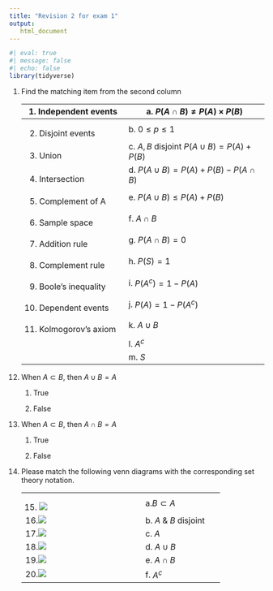 ```yaml
---
title: "Revision 2 for exam 1"
output: 
   html_document
---
```


```r
#| eval: true
#| message: false
#| echo: false
library(tidyverse)
```

1.  Find the matching item from the second column

    +-----------------------------------+-----------------------------------------------+
    | 1\. Independent events            | a\. $P(A \cap B) \neq P(A) \times P(B)$       |
    +===================================+===============================================+
    | 2.  Disjoint events               | b\. $0\leq p \leq 1$                          |
    +-----------------------------------+-----------------------------------------------+
    | 3.  Union                         | c\. $A, B$ disjoint $P(A\cup B) = P(A) +P(B)$ |
    +-----------------------------------+-----------------------------------------------+
    | 4.  Intersection                  | d\. $P(A \cup B) = P(A) + P(B) - P(A \cap B)$ |
    +-----------------------------------+-----------------------------------------------+
    | 5.  Complement of A               | e\. $P(A \cup B) \leq P(A) + P(B)$            |
    +-----------------------------------+-----------------------------------------------+
    | 6.  Sample space                  | f\. $A \cap B$                                |
    +-----------------------------------+-----------------------------------------------+
    | 7.  Addition rule                 | g\. $P(A \cap B) = 0$                         |
    +-----------------------------------+-----------------------------------------------+
    | 8.  Complement rule               | h\. $P(S) = 1$                                |
    +-----------------------------------+-----------------------------------------------+
    | 9.  Boole's inequality            | i\. $P(A^c) = 1 - P(A)$                       |
    +-----------------------------------+-----------------------------------------------+
    | 10. Dependent events              | j\. $P(A ) = 1 - P(A^c)$                      |
    +-----------------------------------+-----------------------------------------------+
    | 11. Kolmogorov's axiom            | k\. $A \cup B$                                |
    +-----------------------------------+-----------------------------------------------+
    |                                   | l\. $A^c$                                     |
    +-----------------------------------+-----------------------------------------------+
    |                                   | m\. $S$                                       |
    +-----------------------------------+-----------------------------------------------+

```{=html}
<!-- -->
```
12. When $A \subset B$, then $A \cup B = A$

    1.  True

    2.  False

13. When $A \subset B$, then $A \cap B = A$

    1.  True

    2.  False

14. Please match the following venn diagrams with the corresponding set theory notation.

    +-------------------------------------+------------------------+
    | 15. ![](ae-7-images/A.png)          | a.$B \subset A$        |
    +-------------------------------------+------------------------+
    | 16.![](ae-7-images/A-comp.png)      | b\. $A$ & $B$ disjoint |
    +-------------------------------------+------------------------+
    | 17.![](ae-7-images/AdisjointB.png)  | c\. $A$                |
    +-------------------------------------+------------------------+
    | 18.![](ae-7-images/AintersectB.png) | d\. $A \cup B$         |
    +-------------------------------------+------------------------+
    | 19.![](ae-7-images/AunionB.png)     | e\. $A \cap B$         |
    +-------------------------------------+------------------------+
    | 20.![](ae-7-images/BsubsetA.png)    | f\. $A^c$              |
    +-------------------------------------+------------------------+
